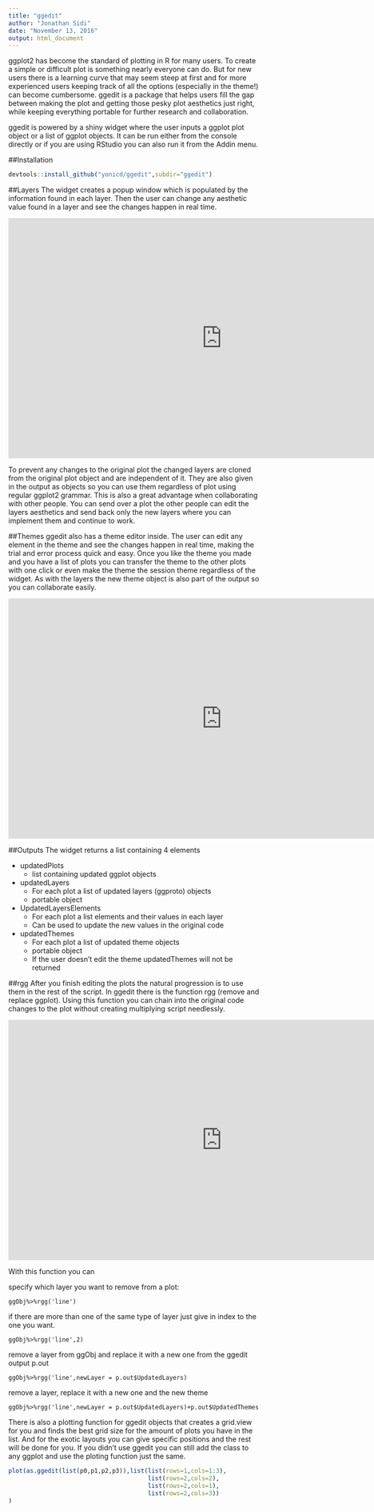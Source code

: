 ```yaml
---
title: "ggedit"
author: "Jonathan Sidi"
date: "November 13, 2016"
output: html_document
---
```



ggplot2 has become the standard of plotting in R for many users. To create a simple or difficult plot is something nearly everyone can do. But for new users there is a learning curve that may seem steep at first and for more experienced users keeping track of all the options (especially in the theme!) can become cumbersome. ggedit is a package that helps users fill the gap between making the plot and getting those pesky plot aesthetics just right, while keeping everything portable for further research and collaboration.

ggedit is powered by a shiny widget where the user inputs a ggplot plot object or a list of ggplot objects. It can be run either from the console directly or if you are using RStudio you can also run it from the Addin menu.

##Installation
```r
devtools::install_github("yonicd/ggedit",subdir="ggedit")
```

##Layers
The widget creates a popup window which is populated by the information found in each layer. Then the user can change any aesthetic value found in a layer and see the changes happen in real time.

<iframe width="854" height="480" src="https://www.youtube.com/embed/OvMWCHpCmaI" frameborder="0" allowfullscreen></iframe>

To prevent any changes to the original plot the changed layers are cloned from the original plot object and are independent of it. They are also given in the output as objects so you can use them regardless of plot using regular ggplot2 grammar. This is also a great advantage when collaborating with other people. You can send over a plot the other people can edit the layers aesthetics and send back only the new layers where you can implement them and continue to work. 

##Themes
ggedit also has a theme editor inside. The user can edit any element in the theme and see the changes happen in real time, making the trial and error process quick and easy. Once you like the theme you made and you have a list of plots you can transfer the theme to the other plots with one click or even make the theme the session theme regardless of the widget. As with the layers the new theme object is also part of the output so you can collaborate easily.

<iframe width="854" height="480" src="https://www.youtube.com/embed/813QxbsrvLM" frameborder="0" allowfullscreen></iframe>

##Outputs
The widget returns a list containing 4 elements

  - updatedPlots
    - list containing updated ggplot objects
  - updatedLayers
    - For each plot a list of updated layers (ggproto) objects
    - portable object
  - UpdatedLayersElements
    - For each plot a list elements and their values in each layer
    - Can be used to update the new values in the original code
  - updatedThemes
    - For each plot a list of updated theme objects
    - portable object
    - If the user doesn't edit the theme updatedThemes will not be returned

##rgg
After you finish editing the plots the natural progression is to use them in the rest of the script. In ggedit there is the function rgg (remove and replace ggplot). Using this function you can chain into the original code changes to the plot without creating multiplying script needlessly.

<iframe width="854" height="480" src="https://www.youtube.com/embed/0QmJHwoWQWM" frameborder="0" allowfullscreen></iframe>

With this function you can 

specify which layer you want to remove from a plot:

`ggObj%>%rgg('line')`

if there are more than one of the same type of layer just give in index to the one you want.

`ggObj%>%rgg('line',2)`

remove a layer from ggObj and replace it with a new one from the ggedit output p.out

`ggObj%>%rgg('line',newLayer = p.out$UpdatedLayers)`

remove a layer, replace it with a new one and the new theme 

`ggObj%>%rgg('line',newLayer = p.out$UpdatedLayers)+p.out$UpdatedThemes`

There is also a plotting function for ggedit objects that creates a grid.view for you and finds the best grid size for the amount of plots you have in the list. And for the exotic layouts you can give specific positions and the rest will be done for you. If you didn't use ggedit you can still add the class to any ggplot and use the ploting function just the same.

```r
plot(as.ggedit(list(p0,p1,p2,p3)),list(list(rows=1,cols=1:3),
                                       list(rows=2,cols=2),
                                       list(rows=2,cols=1),
                                       list(rows=2,cols=3))
)
```
